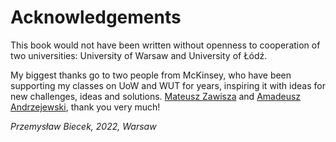 # Acknowledgements {-}

This book would not have been written without openness to cooperation of two universities: University of Warsaw and University of Łódź. 

My biggest thanks go to two people from McKinsey, who have been supporting my classes on UoW and WUT for years, inspiring it with ideas for new challenges, ideas and solutions.
[Mateusz Zawisza](https://www.linkedin.com/in/mateusz-zawisza/) and [Amadeusz Andrzejewski](https://www.linkedin.com/in/amadeusz-andrzejewski-66554bb0/), thank you very much!

*Przemysław Biecek, 2022, Warsaw*
